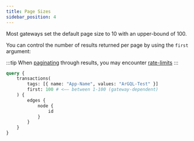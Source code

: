 ```yaml
---
title: Page Sizes
sidebar_position: 4
---
```


Most gateways set the default page size to 10 with an upper-bound of 100.

You can control the number of results returned per page by using the `first` argument:

:::tip
When [paginating](pagination) through results, you may encounter [rate-limits](rate-limits)
:::

```graphql
query {
    transactions(
        tags: [{ name: "App-Name", values: "ArGQL-Test" }]
        first: 100 # <—— between 1-100 (gateway-dependent)
    ) {
        edges {
            node {
                id
            }
        }
    }
}
```

